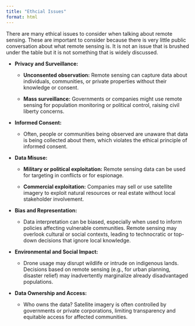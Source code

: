 ```yaml
---
title: "Ethcial Issues"
format: html
---
```


There are many ethical issues to consider when talking about remote sensing. These are important to consider because there is very little public conversation about what remote sensing is. It is not an issue that is brushed under the table but it is not something that is widely discussed.

-   **Privacy and Surveillance:**

    -   **Unconsented observation:** Remote sensing can capture data about individuals, communities, or private properties without their knowledge or consent.

    -   **Mass surveillance:** Governments or companies might use remote sensing for population monitoring or political control, raising civil liberty concerns.

-   **Informed Consent:**

    -   Often, people or communities being observed are unaware that data is being collected about them, which violates the ethical principle of informed consent.

-   **Data Misuse:**

    -   **Military or political exploitation:** Remote sensing data can be used for targeting in conflicts or for espionage.

    -   **Commercial exploitation:** Companies may sell or use satellite imagery to exploit natural resources or real estate without local stakeholder involvement.

-   **Bias and Representation:**

    -   Data interpretation can be biased, especially when used to inform policies affecting vulnerable communities. Remote sensing may overlook cultural or social contexts, leading to technocratic or top-down decisions that ignore local knowledge.

-   **Environmental and Social Impact:**

    -   Drone usage may disrupt wildlife or intrude on indigenous lands. Decisions based on remote sensing (e.g., for urban planning, disaster relief) may inadvertently marginalize already disadvantaged populations.

-   **Data Ownership and Access:**

    -   Who owns the data? Satellite imagery is often controlled by governments or private corporations, limiting transparency and equitable access for affected communities.
